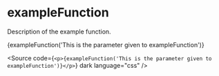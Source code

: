 
<Meta title="exampleFunction" />

# exampleFunction

Description of the example function.

<p>{exampleFunction('This is the parameter given to exampleFunction')}</p>

<Source
  code={`<p>{exampleFunction('This is the parameter given to exampleFunction')}</p>`}
  dark
  language="css"
/>
